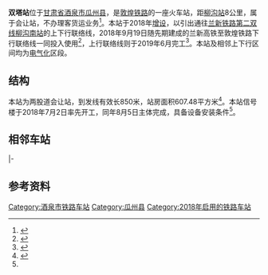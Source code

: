 {{dablink|[[广州地铁|广州地铁]][[珠江新城旅客自动输送系统|APM]]的'''[[花城大道站|花城大道站]]'''规划期间曾称'''双塔站'''。}}
{{Infobox station
|name = 双塔站
|eng_name = Shuangta Railway Station
|symbol_right = {{rint|cn|rail}}
|address = [[甘肃省|甘肃省]][[酒泉市|酒泉市]][[瓜州县|瓜州县]][[布隆吉乡|布隆吉乡]]双塔村
|coordinates = {{coord|40.648673|96.368047|display=inline,title}}
|elevation = 
|owned = [[中国铁路兰州局集团有限公司|中国铁路兰州局集团有限公司]]
|operator = 
|lines = [[敦煌铁路|敦煌铁路]]、柳沟南联络线
|platform = 1座[[侧式站台|侧式站台]]
|tracks = 2
|structure = 地面车站
|architect = 
|architectural_style = 
|colour = 
|type = 会让站
|status = 使用中
|code = 
|commercial_code = 
|pinyin_code = 
|classification = 
|built = 2018年7月
|opened = 2018年9月19日
|former = 
|route_map = 
}}
'''双塔站'''位于[[甘肃省|甘肃省]][[酒泉市|酒泉市]][[瓜州县|瓜州县]]，是[[敦煌铁路|敦煌铁路]]的一座火车站，距[[柳沟站|柳沟站]]8公里，属于会让站，不办理客货运业务<ref>{{cite news|url=http://tdsjb.fsdi.com.cn/tdsjb/20180928/html/index_content_003.htm|title=图片新闻|work=铁道设计报|date=2018-09-28|accessdate=2019-07-12}}{{Dead link|date=2019年12月 |bot=InternetArchiveBot |fix-attempted=yes }}</ref>。本站于2018年[[增設車站|增设]]，以引出通往[[兰新铁路第二双线|兰新铁路第二双线]][[柳沟南站|柳沟南站]]的上下行联络线，2018年9月19日随先期建成的兰新高铁至敦煌铁路下行联络线一同投入使用<ref>{{cite journal|author=[[中国铁路总公司|中国铁路总公司]]|title=铁总客电〔2018〕126号 中国铁路总公司关于柳沟南联络线开办旅客运输初期运营有关事项的通知|journal=铁路客货运输专刊|publisher=[[中国铁道出版社|中国铁道出版社]]|year=2018|issue=5、6|pages=2-3}}</ref>，上行联络线则于2019年6月完工<ref>{{cite news|url=http://www.dunhuang.gov.cn/dunhuangxinwen/jinriyaowen/20190702/17145917295511.htm|title=敦煌铁路通过“大考”　动车即将开行|publisher=敦煌广播电视台|date=2019-07-02|accessdate=2019-07-12|archive-date=2019-07-12|archive-url=https://web.archive.org/web/20190712131725/http://www.dunhuang.gov.cn/dunhuangxinwen/jinriyaowen/20190702/17145917295511.htm|dead-url=no}}</ref>。本站及相邻上下行区间均为[[电气化|电气化]]区段。

== 结构 ==
本站为两股道会让站，到发线有效长850米，站房面积607.48平方米<ref name="js">{{cite web|url=http://www.crcc.cn/art/2018/11/29/art_98_2793946.html|title=让动车奔驰在敦煌铁路线上——兰新高铁至敦煌铁路联络线开通纪实|publisher=[[中国铁建|中国铁建]]|date=2018-11-29|accessdate=2019-07-12|archive-date=2019-07-12|archive-url=https://web.archive.org/web/20190712043745/http://www.crcc.cn/art/2018/11/29/art_98_2793946.html|dead-url=no}}</ref>。本站信号楼于2018年7月2日率先开工，同年8月5日主体完成，具备设备安装条件<ref name="js"/>。

== 相邻车站 ==
{{Start rail box|[[中国铁路|中国铁路]]}}
{{s-inop|[[柳沟站|柳沟站]]|兰新线{{站|兰州}}方向}}
{{s-line|[[敦煌铁路|敦煌铁路]]<br />← 8km 双塔站 4km →}}
{{s-inop|[[水库北站|水库北站]]|{{站|敦煌}}方向}}
|-
{{s-inop|[[柳沟南站|柳沟南站]]|兰新客专线{{站|兰州西}}方向}}
{{s-line|柳沟南联络线<br />← 5km 双塔站 {{0}}{{0}}{{0}} {{0}}{{0}}}}
{{terminus}}
{{End box}}

== 参考资料 ==
{{reflist}}

{{敦煌铁路}}
[[Category:酒泉市铁路车站|Category:酒泉市铁路车站]]
[[Category:瓜州县|Category:瓜州县]]
[[Category:2018年启用的铁路车站|Category:2018年启用的铁路车站]]